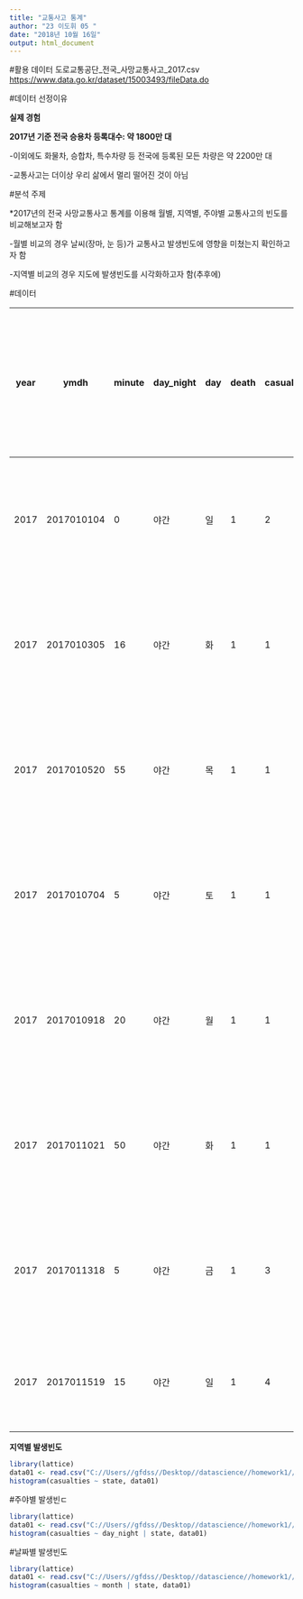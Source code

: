 ```yaml
---
title: "교통사고 통계"
author: "23 이도휘 05 "
date: "2018년 10월 16일"
output: html_document
---
```


#활용 데이터
도로교통공단_전국_사망교통사고_2017.csv
[https://www.data.go.kr/dataset/15003493/fileData.do](https://www.data.go.kr/dataset/15003493/fileData.do)


#데이터 선정이유

**실제 경험**
  
 
  
**2017년 기준 전국 승용차 등록대수: 약 1800만 대**
  
  -이외에도 화물차, 승합차, 특수차량 등 전국에 등록된 모든 차량은 약 2200만 대
  
  -교통사고는 더이상 우리 삶에서 멀리 떨어진 것이 아님
  
#분석 주제

*2017년의 전국 사망교통사고 통계를 이용해 월별, 지역별, 주야별 교통사고의 빈도를 비교해보고자 함
  
  -월별 비교의 경우 날씨(장마, 눈 등)가 교통사고 발생빈도에 영향을 미쳤는지 확인하고자 함
  
  -지역별 비교의 경우 지도에 발생빈도를 시각화하고자 함(추후에)
  
#데이터

| year | ymdh       | minute | day_night | day | death | casualties | state | state2 | 사고유형_대분류 | 사고유형_중분류 | 사고유형 | 법규위반_대분류 | 법규위반             | 도로형태_대분류 | 도로형태   | 당사자종별_1당_대분류 | 당사자종별_1당 | 당사자종별_2당_대분류 | 당사자종별_2당 | 발생위치X_UTMK | 발생위치Y_UTMK | 경도         | 위도        |
|------|------------|--------|-----------|-----|-------|------------|-------|--------|-----------------|-----------------|----------|-----------------|----------------------|-----------------|------------|-----------------------|----------------|-----------------------|----------------|----------------|----------------|--------------|-------------|
| 2017 | 2017010104 | 0      | 야간      | 일  | 1     | 2          | 강원  | 춘천시 | 차대사람        | 횡단중          | 횡단중   | 운전자법규위반  | 안전운전 의무 불이행 | 단일로          | 기타단일로 | 승용차                | 승용차         | 보행자                | 보행자         | 1021195        | 1985798        | 127.740989   | 37.87175076 |
| 2017 | 2017010305 | 16     | 야간      | 화  | 1     | 1          | 강원  | 원주시 | 차대사람        | 횡단중          | 횡단중   | 운전자법규위반  | 보행자 보호의무 위반 | 교차로          | 교차로부근 | 승용차                | 승용차         | 보행자                | 보행자         | 1040515        | 1927745        | 127.95743812 | 37.34785241 |
| 2017 | 2017010520 | 55     | 야간      | 목  | 1     | 1          | 강원  | 양양군 | 차대사람        | 횡단중          | 횡단중   | 운전자법규위반  | 안전운전 의무 불이행 | 단일로          | 기타단일로 | 승용차                | 승용차         | 보행자                | 보행자         | 1097137        | 2017091        | 128.60889034 | 38.14880989 |
| 2017 | 2017010704 | 5      | 야간      | 토  | 1     | 1          | 강원  | 춘천시 | 차대사람        | 횡단중          | 횡단중   | 운전자법규위반  | 안전운전 의무 불이행 | 교차로          | 교차로내   | 승용차                | 승용차         | 보행자                | 보행자         | 1021038        | 1990363        | 127.73933707 | 37.91289869 |
| 2017 | 2017010918 | 20     | 야간      | 월  | 1     | 1          | 강원  | 속초시 | 차대차          | 추돌            | 추돌     | 운전자법규위반  | 안전운전 의무 불이행 | 기타            | 기타       | 승용차                | 승용차         | 자전거                | 자전거         | 1094333        | 2022190        | 128.57752075 | 38.19516442 |
| 2017 | 2017011021 | 50     | 야간      | 화  | 1     | 1          | 강원  | 인제군 | 차대차          | 정면충돌        | 정면충돌 | 운전자법규위반  | 안전운전 의무 불이행 | 단일로          | 기타단일로 | 승용차                | 승용차         | 화물차                | 화물차         | 1061296        | 2012080        | 128.19916433 | 38.10679463 |
| 2017 | 2017011318 | 5      | 야간      | 금  | 1     | 3          | 강원  | 평창군 | 차대사람        | 횡단중          | 횡단중   | 운전자법규위반  | 안전운전 의무 불이행 | 단일로          | 기타단일로 | 승용차                | 승용차         | 보행자                | 보행자         | 1079256        | 1930618        | 128.39511739 | 37.37124632 |
| 2017 | 2017011519 | 15     | 야간      | 일  | 1     | 4          | 강원  | 인제군 | 차대차          | 정면충돌        | 정면충돌 | 운전자법규위반  | 중앙선 침범          | 단일로          | 기타단일로 | 승용차                | 승용차         | 승합차                | 승합차         | 1063192        | 2014471        | 128.22100107 | 38.12821166 |

**지역별 발생빈도**


```r
library(lattice)
data01 <- read.csv("C://Users//gfdss//Desktop//datascience//homework1//MJU-2018-02-DataScience//도로교통공단_전국_사망교통사고_2017.csv")
histogram(casualties ~ state, data01)
```

#주야별 발생빈ㄷ
```r
library(lattice)
data01 <- read.csv("C://Users//gfdss//Desktop//datascience//homework1//MJU-2018-02-DataScience//도로교통공단_전국_사망교통사고_2017.csv")
histogram(casualties ~ day_night | state, data01)
```

#날짜별 발생빈도
```r
library(lattice)
data01 <- read.csv("C://Users//gfdss//Desktop//datascience//homework1//MJU-2018-02-DataScience//도로교통공단_전국_사망교통사고_2017.csv")
histogram(casualties ~ month | state, data01)
```
